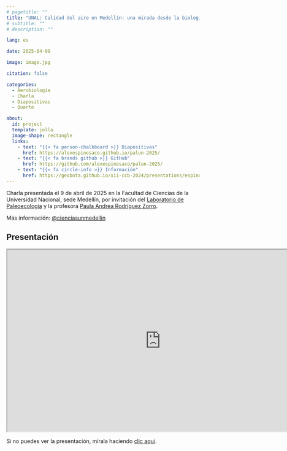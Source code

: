 ```yaml
---
# pagetitle: ""
title: "UNAL: Calidad del aire en Medellín: una mirada desde la biología"
# subtitle: ""
# description: ""

lang: es

date: 2025-04-09

image: image.jpg

citation: false

categories: 
  - Aerobiología
  - Charla
  - Diapositivas
  - Quarto

about:
  id: project
  template: jolla
  image-shape: rectangle
  links:
    - text: "{{< fa person-chalkboard >}} Diapositivas"
      href: https://alexespinosaco.github.io/palun-2025/
    - text: "{{< fa brands github >}} GitHub"
      href: https://github.com/alexespinosaco/palun-2025/
    - text: "{{< fa circle-info >}} Información"
      href: https://geobota.github.io/xii-ccb-2024/presentations/espinosa-correa/
---
```


:::{ #project}
:::

Charla presentada el 9 de abril de 2025 en la Facultad de Ciencias de la Universidad Nacional, sede Medellín, por invitación del [Laboratorio de Paleoecología](https://direcciondelaboratorios.medellin.unal.edu.co/index.php/nuestros-laboratorios/facultad-de-ciencias/29#palinolog%C3%ADa) y la profesora [Paula Andrea Rodríguez Zorro](http://www.hermes.unal.edu.co/pages/Docentes/Docente.jsf?u=parodriguezz).

Más información: [\@cienciasunmedellin](https://www.instagram.com/p/DH9jBczSDOY/)

## Presentación

```{=html}
<iframe width="800" height="475" src="https://alexespinosaco.github.io/palun-2025/" title="Presentación XII CCB"></iframe>
```

Si no puedes ver la presentación, mírala haciendo [clic aquí](https://alexespinosaco.github.io/palun-2025/). 
